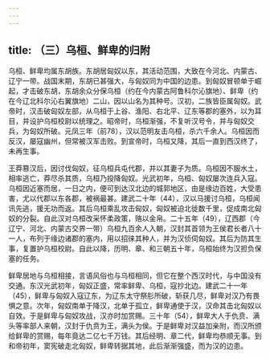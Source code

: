 ```yaml
---
---
---
```

title: （三）乌桓、鲜卑的归附
---



乌桓、鲜卑均属东胡族。东胡居匈奴以东，其活动范围，大致在今河北、内蒙古、辽宁一带。战国末期，东胡已甚强大，与匈奴同为中国的边患。到匈奴冒顿单于崛起，才击破东胡，东胡余众分保乌桓（约在今内蒙古阿鲁科尔沁旗地）、鲜卑（约在今辽北科尔沁右翼旗地）二山，因以山名为其种号。汉初，二族皆臣属匈奴。武帝时，汉击破匈奴左部，从乌桓于上谷、渔阳、右北平、辽东等郡的塞外，以为耳目，并设护乌桓校尉以统理之。昭帝时，乌桓渐强，不复听汉号令，并与匈奴交兵，为匈奴所破。元凤三年（前78），汉以范明友击乌桓，杀六千余人。乌桓因而反汉，屡寇幽州，但常被汉军击败。到宣帝时，乌桓又降，其后一直到西汉终了，未再生事。

王莽篡汉后，因讨伐匈奴，征乌桓兵屯代郡，并以其妻子为质。乌桓因不服水土，相率逃亡，莽尽杀其质，乌桓乃投降匈奴。光武初年，乌桓、匈奴屡次连兵入寇。乌桓因近塞而居，一日之内，便可到达汉北边的城郭地区，由是缘边百姓，大受患害，尤以代郡以东各郡，被祸最甚。建武二十年（44），汉以马援讨乌桓，乌桓闻讯先逃，援无功而返。其后乌桓乘乱攻击匈奴，匈奴被迫北徙数千里，促成南北匈奴的分裂。自此汉对乌桓改采怀柔政策，赂以金帛。二十五年（49），辽西郡（今辽宁、河北、内蒙古交界一带）乌桓九百余人入朝，汉封其首领为王侯君长者八十一人，布列于缘边诸郡的塞内，用以招徕其种人，并为汉侦伺匈奴。其后为防其生事，复置护乌桓校尉。自此以降，历明、章、和三朝五十年，乌桓始终为汉担负保塞的任务。

鲜卑居地与乌桓相接，言语风俗也与乌桓相同，但它在整个西汉时代，与中国没有交通。东汉光武初年，匈奴正盛，常率鲜卑、乌桓，寇抄北边。建武二十一年（45），鲜卑与匈奴入寇辽东，为辽东太守祭肜所破，斩获几尽，鲜卑对汉乃有畏惧之意。次年，匈奴南单于降汉，北单于孤立，鲜卑通使于汉，汉命其击北匈奴以自效。于是鲜卑与匈奴攻战，汉亦时加赏赐。三十年（54），鲜卑大人于仇贲、满头等率部人来朝，汉封于仇贲为王，满头为侯。于是鲜卑对汉益加亲附，而汉所颁给鲜卑的赏赐，每年竟达二亿七千万钱。其后经明、章二代，鲜卑均恭顺无事。到和帝初年，窦宪破走北匈奴，鲜卑转据其地，此后渐渐强盛，而为汉的边患。